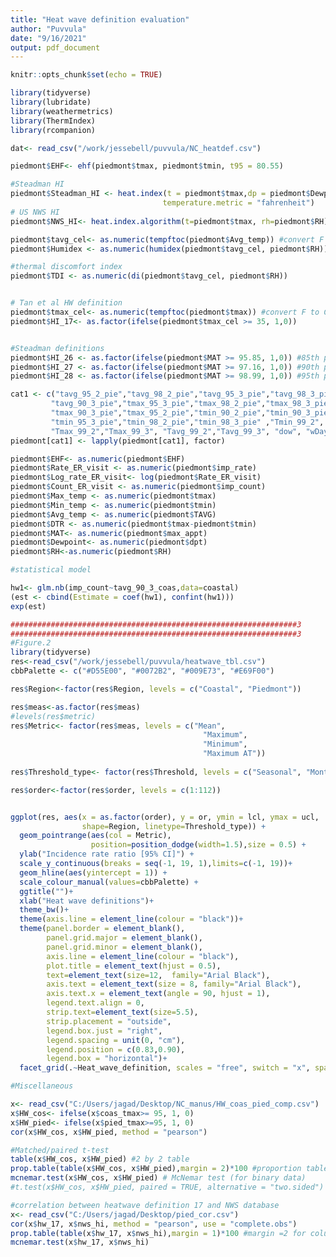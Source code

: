 ```yaml
---
title: "Heat wave definition evaluation"
author: "Puvvula"
date: "9/16/2021"
output: pdf_document
---
```


```r
knitr::opts_chunk$set(echo = TRUE)
```

```r

library(tidyverse)
library(lubridate)
library(weathermetrics)
library(ThermIndex)
library(rcompanion)

dat<- read_csv("/work/jessebell/puvvula/NC_heatdef.csv")

piedmont$EHF<- ehf(piedmont$tmax, piedmont$tmin, t95 = 80.55)

#Steadman HI
piedmont$Steadman_HI <- heat.index(t = piedmont$tmax,dp = piedmont$Dewpoint,
                                  temperature.metric = "fahrenheit")
# US NWS HI
piedmont$NWS_HI<- heat.index.algorithm(t=piedmont$tmax, rh=piedmont$RH)

piedmont$tavg_cel<- as.numeric(tempftoc(piedmont$Avg_temp)) #convert F to C
piedmont$Humidex <- as.numeric(humidex(piedmont$tavg_cel, piedmont$RH))

#thermal discomfort index
piedmont$TDI <- as.numeric(di(piedmont$tavg_cel, piedmont$RH))


# Tan et al HW definition
piedmont$tmax_cel<- as.numeric(tempftoc(piedmont$tmax)) #convert F to C
piedmont$HI_17<- as.factor(ifelse(piedmont$tmax_cel >= 35, 1,0))


#Steadman definitions
piedmont$HI_26 <- as.factor(ifelse(piedmont$MAT >= 95.85, 1,0)) #85th pct
piedmont$HI_27 <- as.factor(ifelse(piedmont$MAT >= 97.16, 1,0)) #90th pct
piedmont$HI_28 <- as.factor(ifelse(piedmont$MAT >= 98.99, 1,0)) #95th pct

cat1 <- c("tavg_95_2_pie","tavg_98_2_pie","tavg_95_3_pie","tavg_98_3_pie","tavg_90_2_pie",
         "tavg_90_3_pie","tmax_95_3_pie","tmax_98_2_pie","tmax_98_3_pied","tmax_90_2_pie",
         "tmax_90_3_pie","tmax_95_2_pie","tmin_90_2_pie","tmin_90_3_pie","tmin_95_2_pie",
         "tmin_95_3_pie","tmin_98_2_pie","tmin_98_3_pie" ,"Tmin_99_2", "Tmin_99_3",
         "Tmax_99_2","Tmax_99_3", "Tavg_99_2","Tavg_99_3", "dow", "wDay")
piedmont[cat1] <- lapply(piedmont[cat1], factor)

piedmont$EHF<- as.numeric(piedmont$EHF)
piedmont$Rate_ER_visit <- as.numeric(piedmont$imp_rate)
piedmont$Log_rate_ER_visit<- log(piedmont$Rate_ER_visit)
piedmont$Count_ER_visit <- as.numeric(piedmont$imp_count)
piedmont$Max_temp <- as.numeric(piedmont$tmax)
piedmont$Min_temp <- as.numeric(piedmont$tmin)
piedmont$Avg_temp <- as.numeric(piedmont$TAVG)
piedmont$DTR <- as.numeric(piedmont$tmax-piedmont$tmin)
piedmont$MAT<- as.numeric(piedmont$max_appt)
piedmont$Dewpoint<- as.numeric(piedmont$dpt)
piedmont$RH<-as.numeric(piedmont$RH)

```


```r
#statistical model

hw1<- glm.nb(imp_count~tavg_90_3_coas,data=coastal)
(est <- cbind(Estimate = coef(hw1), confint(hw1)))
exp(est)
```



```r
################################################################3
################################################################3
#Figure.2
library(tidyverse)
res<-read_csv("/work/jessebell/puvvula/heatwave_tbl.csv")
cbbPalette <- c("#D55E00", "#0072B2", "#009E73", "#E69F00")

res$Region<-factor(res$Region, levels = c("Coastal", "Piedmont"))

res$meas<-as.factor(res$meas)
#levels(res$metric)
res$Metric<- factor(res$meas, levels = c("Mean", 
                                           "Maximum",
                                           "Minimum",
                                           "Maximum AT"))
                                           
res$Threshold_type<- factor(res$Threshold, levels = c("Seasonal", "Monthly"))

res$order<-factor(res$order, levels = c(1:112))


ggplot(res, aes(x = as.factor(order), y = or, ymin = lcl, ymax = ucl,
                shape=Region, linetype=Threshold_type)) + 
  geom_pointrange(aes(col = Metric), 
                  position=position_dodge(width=1.5),size = 0.5) +
  ylab("Incidence rate ratio [95% CI]") +
  scale_y_continuous(breaks = seq(-1, 19, 1),limits=c(-1, 19))+
  geom_hline(aes(yintercept = 1)) + 
  scale_colour_manual(values=cbbPalette) + 
  ggtitle("")+
  xlab("Heat wave definitions")+
  theme_bw()+
  theme(axis.line = element_line(colour = "black"))+
  theme(panel.border = element_blank(),
        panel.grid.major = element_blank(),
        panel.grid.minor = element_blank(),
        axis.line = element_line(colour = "black"),
        plot.title = element_text(hjust = 0.5),
        text=element_text(size=12,  family="Arial Black"),
        axis.text = element_text(size = 8, family="Arial Black"),
        axis.text.x = element_text(angle = 90, hjust = 1),
        legend.text.align = 0,
        strip.text=element_text(size=5.5),
        strip.placement = "outside",
        legend.box.just = "right",
        legend.spacing = unit(0, "cm"),
        legend.position = c(0.83,0.90),
        legend.box = "horizontal")+
  facet_grid(.~Heat_wave_definition, scales = "free", switch = "x", space = "free_x")

```



```r
#Miscellaneous 

x<- read_csv("C:/Users/jagad/Desktop/NC_manus/HW_coas_pied_comp.csv")
x$HW_cos<- ifelse(x$coas_tmax>= 95, 1, 0)
x$HW_pied<- ifelse(x$pied_tmax>=95, 1, 0)
cor(x$HW_cos, x$HW_pied, method = "pearson")

#Matched/paired t-test
table(x$HW_cos, x$HW_pied) #2 by 2 table
prop.table(table(x$HW_cos, x$HW_pied),margin = 2)*100 #proportion table
mcnemar.test(x$HW_cos, x$HW_pied) # McNemar test (for binary data)
#t.test(x$HW_cos, x$HW_pied, paired = TRUE, alternative = "two.sided") #paired t test

#correlation between heatwave definition 17 and NWS database
x<- read_csv("C:/Users/jagad/Desktop/pied_cor.csv")
cor(x$hw_17, x$nws_hi, method = "pearson", use = "complete.obs")
prop.table(table(x$hw_17, x$nws_hi),margin = 1)*100 #margin =2 for column percentages
mcnemar.test(x$hw_17, x$nws_hi)
```

